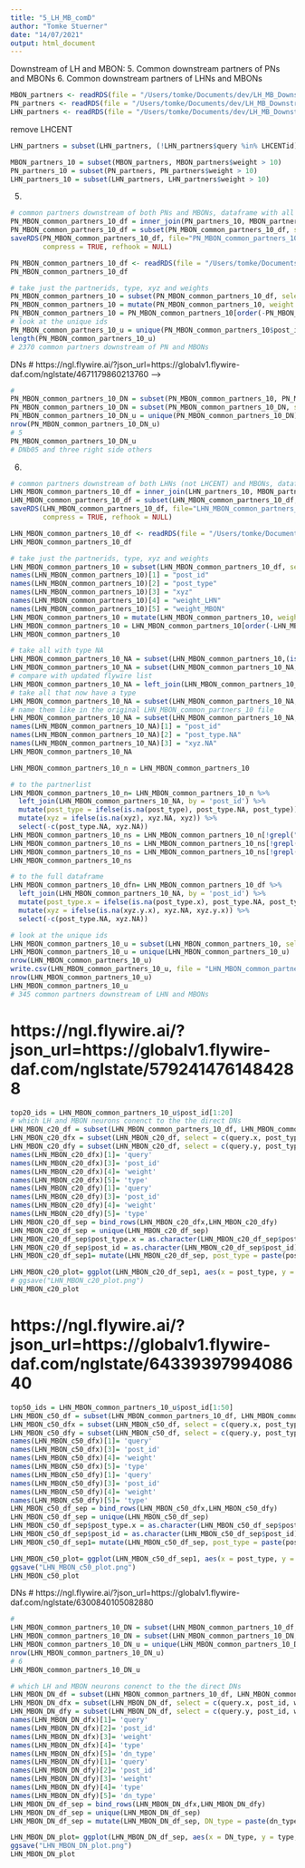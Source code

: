 ```yaml
---
title: "5_LH_MB_comD"
author: "Tomke Stuerner"
date: "14/07/2021"
output: html_document
---
```

Downstream of LH and MBON:
5. Common downstream partners of PNs and MBONs
6. Common downstream partners of LHNs and MBONs
```r
MBON_partners <- readRDS(file = "/Users/tomke/Documents/dev/LH_MB_Downstream/MBON_partner_summary_out_types_21.7.Rds")
PN_partners <- readRDS(file = "/Users/tomke/Documents/dev/LH_MB_Downstream/PN_partner_summary_out_types_14.7.Rds")
LHN_partners <- readRDS(file = "/Users/tomke/Documents/dev/LH_MB_Downstream/LHN_partner_summary_out_types_29.9.Rds")
```
remove LHCENT
```r
LHN_partners = subset(LHN_partners, (!LHN_partners$query %in% LHCENTid))
```

```r
MBON_partners_10 = subset(MBON_partners, MBON_partners$weight > 10)
PN_partners_10 = subset(PN_partners, PN_partners$weight > 10)
LHN_partners_10 = subset(LHN_partners, LHN_partners$weight > 10)
```
5.
```r
# common partners downstream of both PNs and MBONs, dataframe with all information
PN_MBON_common_partners_10_df = inner_join(PN_partners_10, MBON_partners_10, by = "post_id")
PN_MBON_common_partners_10_df = subset(PN_MBON_common_partners_10_df, select = -c(post_type.y, xyz.y.y) )
saveRDS(PN_MBON_common_partners_10_df, file="PN_MBON_common_partners_10_df_14.7.Rds", version = NULL,
        compress = TRUE, refhook = NULL)
```
```r
PN_MBON_common_partners_10_df <- readRDS(file = "/Users/tomke/Documents/dev/LH_MB_Downstream/PN_MBON_common_partners_10_df_14.7.Rds")
PN_MBON_common_partners_10_df
```

```r
# take just the partnerids, type, xyz and weights
PN_MBON_common_partners_10 = subset(PN_MBON_common_partners_10_df, select = c(post_id, post_type.x,weight.x, xyz.y.x, weight.y) )
PN_MBON_common_partners_10 = mutate(PN_MBON_common_partners_10, weight = ((weight.x + weight.y)/2)) # average the weight of MBON and PN
PN_MBON_common_partners_10 = PN_MBON_common_partners_10[order(-PN_MBON_common_partners_10$weight),] # sort by that weight to see the top targets
# look at the unique ids
PN_MBON_common_partners_10_u = unique(PN_MBON_common_partners_10$post_id)
length(PN_MBON_common_partners_10_u)
# 2370 common partners downstream of PN and MBONs
```
DNs
# https://ngl.flywire.ai/?json_url=https://globalv1.flywire-daf.com/nglstate/4671179860213760 -->
```r
# 
PN_MBON_common_partners_10_DN = subset(PN_MBON_common_partners_10, PN_MBON_common_partners_10$post_id %in% p_DNid)
PN_MBON_common_partners_10_DN = subset(PN_MBON_common_partners_10_DN, select = c(post_id, post_type.x, xyz.y.x))
PN_MBON_common_partners_10_DN_u = unique(PN_MBON_common_partners_10_DN)
nrow(PN_MBON_common_partners_10_DN_u)
# 5
PN_MBON_common_partners_10_DN_u
# DNb05 and three right side others
```

6.
```r
# common partners downstream of both LHNs (not LHCENT) and MBONs, dataframe with all information
LHN_MBON_common_partners_10_df = inner_join(LHN_partners_10, MBON_partners_10, by = "post_id")
LHN_MBON_common_partners_10_df = subset(LHN_MBON_common_partners_10_df, select = -c(post_type.y, xyz.y.y) )
saveRDS(LHN_MBON_common_partners_10_df, file="LHN_MBON_common_partners_10_df_29.9.Rds", version = NULL,
        compress = TRUE, refhook = NULL)
```

```r
LHN_MBON_common_partners_10_df <- readRDS(file = "/Users/tomke/Documents/dev/LH_MB_Downstream/LHN_MBON_common_partners_10_df_29.9.Rds")
LHN_MBON_common_partners_10_df
```

```r
# take just the partnerids, type, xyz and weights
LHN_MBON_common_partners_10 = subset(LHN_MBON_common_partners_10_df, select = c(post_id, post_type.x,xyz.y.x,weight.x, weight.y) )
names(LHN_MBON_common_partners_10)[1] = "post_id"
names(LHN_MBON_common_partners_10)[2] = "post_type"
names(LHN_MBON_common_partners_10)[3] = "xyz"
names(LHN_MBON_common_partners_10)[4] = "weight_LHN"
names(LHN_MBON_common_partners_10)[5] = "weight_MBON"
LHN_MBON_common_partners_10 = mutate(LHN_MBON_common_partners_10, weight = ((weight_LHN + weight_MBON)/2)) # average the weight of MBON and PN
LHN_MBON_common_partners_10 = LHN_MBON_common_partners_10[order(-LHN_MBON_common_partners_10$weight),] # sort by that weight to see the top targets
LHN_MBON_common_partners_10
```
```r
# take all with type NA
LHN_MBON_common_partners_10_NA = subset(LHN_MBON_common_partners_10,(is.na(LHN_MBON_common_partners_10$post_type)))
LHN_MBON_common_partners_10_NA = subset(LHN_MBON_common_partners_10_NA, select = c(post_id, post_type))
# compare with updated flywire list
LHN_MBON_common_partners_10_NA = left_join(LHN_MBON_common_partners_10_NA, flywire_types, by = "post_id")
# take all that now have a type
LHN_MBON_common_partners_10_NA = subset(LHN_MBON_common_partners_10_NA, (!is.na(LHN_MBON_common_partners_10_NA$type)))
# name them like in the original LHN_MBON_common_partners_10 file
LHN_MBON_common_partners_10_NA = subset(LHN_MBON_common_partners_10_NA, select = c(-post_type))
names(LHN_MBON_common_partners_10_NA)[1] = "post_id"
names(LHN_MBON_common_partners_10_NA)[2] = "post_type.NA"
names(LHN_MBON_common_partners_10_NA)[3] = "xyz.NA"
LHN_MBON_common_partners_10_NA 
```
```r
LHN_MBON_common_partners_10_n = LHN_MBON_common_partners_10

# to the partnerlist
LHN_MBON_common_partners_10_n= LHN_MBON_common_partners_10_n %>%
  left_join(LHN_MBON_common_partners_10_NA, by = 'post_id') %>%
  mutate(post_type = ifelse(is.na(post_type), post_type.NA, post_type)) %>%
  mutate(xyz = ifelse(is.na(xyz), xyz.NA, xyz)) %>%
  select(-c(post_type.NA, xyz.NA))
LHN_MBON_common_partners_10_ns = LHN_MBON_common_partners_10_n[!grepl("LH",LHN_MBON_common_partners_10_n$post_type),, drop=FALSE]
LHN_MBON_common_partners_10_ns = LHN_MBON_common_partners_10_ns[!grepl("MBON",LHN_MBON_common_partners_10_ns$post_type),, drop=FALSE]
LHN_MBON_common_partners_10_ns = LHN_MBON_common_partners_10_ns[!grepl("PN",LHN_MBON_common_partners_10_ns$post_type),, drop=FALSE]
LHN_MBON_common_partners_10_ns

# to the full dataframe
LHN_MBON_common_partners_10_dfn= LHN_MBON_common_partners_10_df %>%
  left_join(LHN_MBON_common_partners_10_NA, by = 'post_id') %>%
  mutate(post_type.x = ifelse(is.na(post_type.x), post_type.NA, post_type.x)) %>%
  mutate(xyz = ifelse(is.na(xyz.y.x), xyz.NA, xyz.y.x)) %>%
  select(-c(post_type.NA, xyz.NA))

```
```r
# look at the unique ids
LHN_MBON_common_partners_10_u = subset(LHN_MBON_common_partners_10, select = c(-weight_LHN, -weight_MBON, -weight))
LHN_MBON_common_partners_10_u = unique(LHN_MBON_common_partners_10_u)
nrow(LHN_MBON_common_partners_10_u)
write.csv(LHN_MBON_common_partners_10_u, file = "LHN_MBON_common_partners_10_u_29.9.csv")
nrow(LHN_MBON_common_partners_10_u) 
LHN_MBON_common_partners_10_u
# 345 common partners downstream of LHN and MBONs
```
# https://ngl.flywire.ai/?json_url=https://globalv1.flywire-daf.com/nglstate/5792414761484288
```r
top20_ids = LHN_MBON_common_partners_10_u$post_id[1:20]
# which LH and MBON neurons conenct to the the direct DNs
LHN_MBON_c20_df = subset(LHN_MBON_common_partners_10_df, LHN_MBON_common_partners_10_df$post_id %in% top20_ids) 
LHN_MBON_c20_dfx = subset(LHN_MBON_c20_df, select = c(query.x, post_type.x, post_id, weight.x, LHN_type))
LHN_MBON_c20_dfy = subset(LHN_MBON_c20_df, select = c(query.y, post_type.x, post_id, weight.y, MBON_type))
names(LHN_MBON_c20_dfx)[1]= 'query'
names(LHN_MBON_c20_dfx)[3]= 'post_id'
names(LHN_MBON_c20_dfx)[4]= 'weight'
names(LHN_MBON_c20_dfx)[5]= 'type'
names(LHN_MBON_c20_dfy)[1]= 'query'
names(LHN_MBON_c20_dfy)[3]= 'post_id'
names(LHN_MBON_c20_dfy)[4]= 'weight'
names(LHN_MBON_c20_dfy)[5]= 'type'
LHN_MBON_c20_df_sep = bind_rows(LHN_MBON_c20_dfx,LHN_MBON_c20_dfy)
LHN_MBON_c20_df_sep = unique(LHN_MBON_c20_df_sep)
LHN_MBON_c20_df_sep$post_type.x = as.character(LHN_MBON_c20_df_sep$post_type.x)
LHN_MBON_c20_df_sep$post_id = as.character(LHN_MBON_c20_df_sep$post_id)
LHN_MBON_c20_df_sep1= mutate(LHN_MBON_c20_df_sep, post_type = paste(post_type.x,post_id))

LHN_MBON_c20_plot= ggplot(LHN_MBON_c20_df_sep1, aes(x = post_type, y = type, fill = weight, )) +   geom_tile()+ theme(text = element_text(size=8),axis.text.x = element_text(angle=90, hjust=1), axis.text.y = element_text(hjust=1))
# ggsave("LHN_MBON_c20_plot.png")
LHN_MBON_c20_plot
```
# https://ngl.flywire.ai/?json_url=https://globalv1.flywire-daf.com/nglstate/6433939799408640
```r
top50_ids = LHN_MBON_common_partners_10_u$post_id[1:50]
LHN_MBON_c50_df = subset(LHN_MBON_common_partners_10_df, LHN_MBON_common_partners_10_df$post_id %in% top50_ids) 
LHN_MBON_c50_dfx = subset(LHN_MBON_c50_df, select = c(query.x, post_type.x, post_id, weight.x, LHN_type))
LHN_MBON_c50_dfy = subset(LHN_MBON_c50_df, select = c(query.y, post_type.x, post_id, weight.y, MBON_type))
names(LHN_MBON_c50_dfx)[1]= 'query'
names(LHN_MBON_c50_dfx)[3]= 'post_id'
names(LHN_MBON_c50_dfx)[4]= 'weight'
names(LHN_MBON_c50_dfx)[5]= 'type'
names(LHN_MBON_c50_dfy)[1]= 'query'
names(LHN_MBON_c50_dfy)[3]= 'post_id'
names(LHN_MBON_c50_dfy)[4]= 'weight'
names(LHN_MBON_c50_dfy)[5]= 'type'
LHN_MBON_c50_df_sep = bind_rows(LHN_MBON_c50_dfx,LHN_MBON_c50_dfy)
LHN_MBON_c50_df_sep = unique(LHN_MBON_c50_df_sep)
LHN_MBON_c50_df_sep$post_type.x = as.character(LHN_MBON_c50_df_sep$post_type.x)
LHN_MBON_c50_df_sep$post_id = as.character(LHN_MBON_c50_df_sep$post_id)
LHN_MBON_c50_df_sep1= mutate(LHN_MBON_c50_df_sep, post_type = paste(post_type.x,post_id))

LHN_MBON_c50_plot= ggplot(LHN_MBON_c50_df_sep1, aes(x = post_type, y = type, fill = weight, )) +   geom_tile()+ theme(text = element_text(size=5),axis.text.x = element_text(angle=90, hjust=1.0), axis.text.y = element_text(hjust=1.0))
ggsave("LHN_MBON_c50_plot.png")
LHN_MBON_c50_plot
```
DNs
# https://ngl.flywire.ai/?json_url=https://globalv1.flywire-daf.com/nglstate/6300840105082880
```r
# 
LHN_MBON_common_partners_10_DN = subset(LHN_MBON_common_partners_10_df, LHN_MBON_common_partners_10_df$post_id %in% p_DNid)
LHN_MBON_common_partners_10_DN = subset(LHN_MBON_common_partners_10_DN, select = c(post_id, post_type.x, xyz.y.x))
LHN_MBON_common_partners_10_DN_u = unique(LHN_MBON_common_partners_10_DN)
nrow(LHN_MBON_common_partners_10_DN_u)
# 6
LHN_MBON_common_partners_10_DN_u
```

```r
# which LH and MBON neurons conenct to the the direct DNs
LHN_MBON_DN_df = subset(LHN_MBON_common_partners_10_df, LHN_MBON_common_partners_10_df$post_id %in% LHN_MBON_common_partners_10_DN_u$post_id) 
LHN_MBON_DN_dfx = subset(LHN_MBON_DN_df, select = c(query.x, post_id, weight.x, LHN_type, post_type.x))
LHN_MBON_DN_dfy = subset(LHN_MBON_DN_df, select = c(query.y, post_id, weight.y, MBON_type, post_type.x))
names(LHN_MBON_DN_dfx)[1]= 'query'
names(LHN_MBON_DN_dfx)[2]= 'post_id'
names(LHN_MBON_DN_dfx)[3]= 'weight'
names(LHN_MBON_DN_dfx)[4]= 'type'
names(LHN_MBON_DN_dfx)[5]= 'dn_type'
names(LHN_MBON_DN_dfy)[1]= 'query'
names(LHN_MBON_DN_dfy)[2]= 'post_id'
names(LHN_MBON_DN_dfy)[3]= 'weight'
names(LHN_MBON_DN_dfy)[4]= 'type'
names(LHN_MBON_DN_dfy)[5]= 'dn_type'
LHN_MBON_DN_df_sep = bind_rows(LHN_MBON_DN_dfx,LHN_MBON_DN_dfy)
LHN_MBON_DN_df_sep = unique(LHN_MBON_DN_df_sep)
LHN_MBON_DN_df_sep = mutate(LHN_MBON_DN_df_sep, DN_type = paste(dn_type,post_id)) # add column with DN +id

LHN_MBON_DN_plot= ggplot(LHN_MBON_DN_df_sep, aes(x = DN_type, y = type, fill = weight, )) +   geom_tile()+ theme(text = element_text(size=8),axis.text.x = element_text(angle=90, hjust=1), axis.text.y = element_text(hjust=1))
ggsave("LHN_MBON_DN_plot.png")
LHN_MBON_DN_plot
```